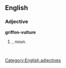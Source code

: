 ==English==

===Adjective===
'''griffon-vulture'''

# {{form of|Attributive form|griffon vulture|lang=en|nodot=1}}, ''noun''.
#: ''&nbsp;''

[[Category:English adjectives]]